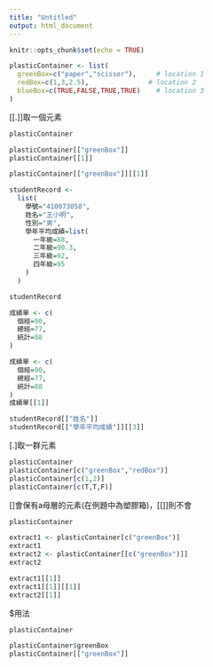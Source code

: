 ```yaml
---
title: "Untitled"
output: html_document
---
```



```r
knitr::opts_chunk$set(echo = TRUE)
```


```r
plasticContainer <- list(
  greenBox=c("paper","scissor"),     # location 1
  redBox=c(1,3,2.5),               # location 2
  blueBox=c(TRUE,FALSE,TRUE,TRUE)    # location 3
)
```

[[.]]取一個元素
```r
plasticContainer

plasticContainer[["greenBox"]] 
plasticContainer[[1]]
```
```r
plasticContainer[["greenBox"]][[1]]
```
```r
studentRecord <-
  list(
    學號="410073058",
    姓名="王小明",
    性別="男",
    學年平均成績=list(
      一年級=88,
      二年級=90.3,
      三年級=92,
      四年級=95
    )
  )

studentRecord
```
```r
成績單 <- c(
  個經=90,
  總經=77,
  統計=88
)
```
```r
成績單 <- c(
  個經=90,
  總經=77,
  統計=88
)
成績單[[1]]
```
```r
studentRecord[["姓名"]]
studentRecord[["學年平均成績"]][[3]]
```

[.]取一群元素
```r
plasticContainer
plasticContainer[c("greenBox","redBox")] 
plasticContainer[c(1,2)]
plasticContainer[c(T,T,F)]
```

[]會保有a母層的元素(在例題中為塑膠箱)，[[]]則不會
```r
plasticContainer

extract1 <- plasticContainer[c("greenBox")]
extract1
extract2 <- plasticContainer[[c("greenBox")]]
extract2

extract1[[1]]
extract1[[1]][[1]]
extract2[[1]]
```

$用法
```r
plasticContainer

plasticContainer$greenBox
plasticContainer[["greenBox"]]
```





































